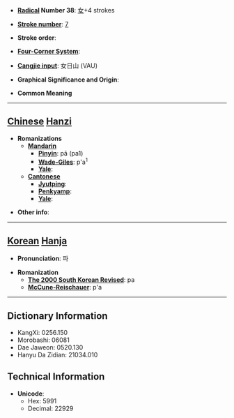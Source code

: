 * '''[[Wiktionary:Chinese radical index| Radical]] Number 38''': [[Wiktionary:Chinese radical index 女|女]]+4 strokes

* '''[[Wiktionary:Chinese total strokes index|Stroke number]]''': [[Wiktionary:Chinese total strokes index 7|7]]

* '''Stroke order''': 

* '''[[Wiktionary:Chinese four corner index|Four-Corner System]]''': 

* '''[[Wiktionary:Chinese Cangjie index|Cangjie input]]''': 女日山 (VAU)

* '''Graphical Significance and Origin''': 

* '''Common Meaning'''

----

== [[Chinese]] [[Hanzi]] ==

* '''Romanizations'''
** '''[[Mandarin]]'''
*** '''[[Pinyin]]''': pā (pa1)
*** '''[[Wade-Giles]]''': p'a<sup>1</sup>
*** '''[[Yale]]''': 
** '''[[Cantonese]]'''
*** '''[[Jyutping]]''':
*** '''[[Penkyamp]]''': 
*** '''[[Yale]]''': 

* '''Other info''': 

----

== [[Korean]] [[Hanja]] ==

* '''Pronunciation''': 파

* '''Romanization'''
** '''[[The 2000 South Korean Revised Romanization|The 2000 South Korean Revised]]''': pa
** '''[[McCune-Reischauer]]''': p'a

----

== Dictionary Information ==

* KangXi: 0256.150
* Morobashi: 06081
* Dae Jaweon: 0520.130
* Hanyu Da Zidian: 21034.010

== Technical Information ==

* '''Unicode''':
** Hex: 5991
** Decimal: 22929